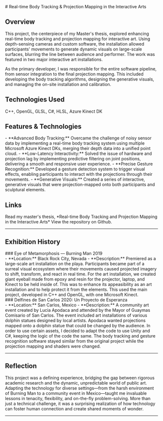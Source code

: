 <div style={{width: '100%', display: 'flex', justifyContent: 'center', alignItems: 'center'}}>
    <ImageGallery 
        galleryImages={[
            {src: "/images/thesisBurnAway.mp4", alt: "Burn Away Projection"},
            {src: "/images/thesisButterEye.mp4", alt: "Butterfly to Eye Projection"},
            {src: "/images/thesisChameleon.mp4", alt: "Chameleon Projection"},
            {src: "/images/thesisSkeleton.mp4", alt: "Skeleton Projection"}
        ]}
        switchImageTime="5"
    />
</div>
# Real-time Body Tracking & Projection Mapping in the Interactive Arts

## Overview
This project, the centerpiece of my Master's thesis, explored enhancing real-time body tracking and projection mapping for interactive art. Using depth-sensing cameras and custom software, the installation allowed participants' movements to generate dynamic visuals on large-scale surfaces, blurring the line between audience and performer. The work was featured in two major interactive art installations.

As the primary developer, I was responsible for the entire software pipeline, from sensor integration to the final projection mapping. This included developing the body tracking algorithms, designing the generative visuals, and managing the on-site installation and calibration.

## Technologies Used
C++, OpenGL, GLSL, C#, HLSL, Azure Kinect DK

## Features & Technologies
<div style={{paddingLeft: '2rem'}}>
- **Advanced Body Tracking:** Overcame the challenge of noisy sensor data by implementing a real-time body tracking system using multiple Microsoft Azure Kinect DKs, merging their depth data into a unified point cloud.
- **Low-Latency Interactivity:** Solved the issue of hardware and projection lag by implementing predictive filtering on joint positions, delivering a smooth and responsive user experience.
- **Precise Gesture Recognition:** Developed a gesture detection system to trigger visual effects, enabling participants to interact with the projections through their movements.
- **Generative Visuals:** Created a series of interactive, generative visuals that were projection-mapped onto both participants and sculptural elements.
</div>

## Links
<Link href='https://digitalcommons.calpoly.edu/theses/2250/'>Read my master's thesis, *Real-time Body Tracking and Projection Mapping in the Interactive Arts*</Link>
<Link href='https://github.com/syd-baroya/Body-Projection'>View the repository on Github.</Link>

---

## Exhibition History
<div style={{margin: '1rem'}}>
    ### Eye of Metamorphosis — Burning Man 2019
    <Grid container direction={{xs: "column", lg: "row"}} spacing={2}>
        <Grid item size={{xs: 12, lg: 5}}>
            <div style={{paddingLeft: '2rem'}}>
                - **Location:** Black Rock City, Nevada  
                - **Description:** Premiered as a large-scale art installation on the playa. Participants became part of a surreal visual ecosystem where their movements caused projected imagery to shift, transform, and react in real time. For the art installation, we created giant eyeball made from epoxy and resin for the projector, laptop, and Kinect to be held inside of. This was to enhance its appeasibility as an art installation and to help protect it from the elements. This used the main project, developed in C++ and OpenGL, with one Microsoft Kinect.
            </div>
        </Grid>
        <Grid item size={{xs: 12, lg: 7}}>
            <MdxImage boxProps={{width: {xs:'300px', md: '600px'}, height: {xs: '200px', md: '300px'}}} 
                src="/images/burningManEye.png" alt="Thesis Eye" caption="The projector holder with a epoxy and resin eye encasing it." />
        </Grid>
    </Grid>
</div>
<div style={{margin: '1rem'}}>
    ### Delfines de San Carlos 2020: Un Proyecto de Esperanza
    <Grid container spacing={2}>
    <Grid item size={{xs: 12, lg: 4}}>
        <div style={{paddingLeft: '2rem'}}>
            - **Location:** San Carlos, Mexico  
            - **Description:** A community art event created by Lucia Apodaca and attended by the Mayor of Guaymas Comisario of San Carlos. The event included art installations of various dolphin statues designed by local artists. Apodaca wanted projections mapped onto a dolphin statue that could be changed by the audience. In order to use certain assets, I decided to adapt the code to use Unity and C#, keeping the logic of the code the same. The body tracking and gesture recognition software stayed similar from the original project while the projection mapping and shaders were changed.
        </div>
    </Grid>
    <Grid container item size={{xs: 12, lg: 8}} sx={{alignItems: 'baseline', justifyContent: 'center'}}>
        <Grid item size={{xs: 12, md: 6}}>
            <MdxImage boxProps={{width: {xs:'200px', md:'300px'}, height: {xs:'300px', md: '400px'}}}
                src="/images/DelfinesGroup.jpg" alt="Delfines Group" caption="From left to right: Noah Paige, Sydney Baroya, Irene Humer, Christian Eckhardt, Lucia Apodaca, Sara Valle Dessens (former Mayor of Guaymas)." />
        </Grid>
        <Grid item size={{xs: 12, md: 6}}>
            <MdxImage boxProps={{width: {xs:'200px', md:'300px'}, height: {xs:'200px', md:'300px'}}}
                src="/images/dolphinChameleon.png" alt="Dolphin Chameleon" caption="One of the projection mapping adaptation textures." />
        </Grid>
    </Grid>
    </Grid>
</div>

---

## Reflection

This project was a defining experience, bridging the gap between rigorous academic research and the dynamic, unpredictable world of public art. Adapting the technology for diverse settings—from the harsh environment of Burning Man to a community event in Mexico—taught me invaluable lessons in tenacity, flexibility, and on-the-fly problem-solving. More than just a technical challenge, it was a surprising realization of how technology can foster human connection and create shared moments of wonder.

---